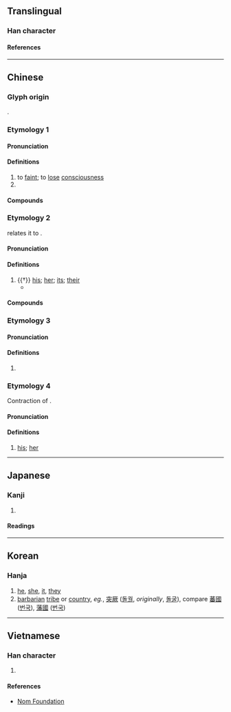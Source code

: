 {{character info/new}}
==Translingual==

===Han character===
{{Han char|rn=27|rad=厂|as=10|sn=12|four=71282|canj=MTUO|ids=⿸厂欮}}

====References====
{{Han ref|kx=0162.220|dkj=02992|dj=0370.080|hdz=10076.130|uh=53A5}}

----

==Chinese==
{{zh-forms}}

===Glyph origin===
{{Han etym}}
{{Han compound|厂|欮|ls=psc|c1=s|c2=p}}.

===Etymology 1===

====Pronunciation====
{{zh-pron
|m=jué
|c=kyut3
|h=pfs=n:khie̍t
|mc=2
|oc=n,1
|cat=v,pn
}}

====Definitions====
{{zh-hanzi}}

# to [[faint]]; to [[lose]] [[consciousness]]
# {{surname|zh}}

====Compounds====
{{zh-der|凋厥|刁厥|刁天厥地|厥弛|寒厥|昏厥|暈厥|痰厥|驚厥}}

===Etymology 2===
{{zh-ref|Bodman (1980)}} relates it to {{cog|bo|ཁྱོད||you}}.

====Pronunciation====
{{zh-pron
|m=jué
|c=kyut3
|mc=2
|oc=1
|cat=pron
}}

====Definitions====
{{zh-hanzi}}

# {{†}} [[his]]; [[her]]; [[its]]; [[their]]
#* {{zh-x|誕 彌 厥 月，先生 如 達。|When she had fulfilled '''her''' months,<br>Her first-born son [came forth] like a lamb.|ref=Shijing}}

====Compounds====
{{zh-der|允執厥中|克盡厥職|厥初|厥功甚偉|厥功至偉|厥後|厥疾勿瘳|厥角|大放厥詞|大放厥辭|大肆厥辭|繩厥祖武|詒厥|詒厥之謀|詒厥孫謀|貽厥|貽厥孫謀}}

===Etymology 3===

====Pronunciation====
{{zh-pron
|m=jué
|c=kyut3
|mc=1
|oc=n,2
|cat=
}}

====Definitions====
{{zh-hanzi}}

# {{zh-only|突厥}}

===Etymology 4===
Contraction of {{m|zh|[[佢]][[阿]]|tr=kì â}}.

====Pronunciation====
{{zh-pron
|h=pfs=kiâ/s:yâ
|cat=pron
}}

====Definitions====
{{zh-hanzi}}

# {{lb|zh|Hakka}} [[his]]; [[her]]
#: {{zh-x|厥 爸|'''his/her''' father|H}}

----

==Japanese==

===Kanji===
{{ja-kanji|grade=|rs=厂10}}

# {{rfdef|ja|sort=厂10}}

====Readings====
{{ja-readings
|on=けつ, くつ
|kun=その, それ
}}

----

==Korean==

===Hanja===
{{ko-hanja|hangeul=[[궐]], [[굴]]|rv=gwol, gul|mr=kwŏl, kul}}

# [[he]], [[she]], [[it]], [[they]]
# [[barbarian]] [[tribe]] or [[country]], ''eg.'', [[突]][[厥#Korean|厥]] ([[돌궐]], ''originally'', [[돌굴]]), compare [[蕃]][[國]] ([[번국]]), [[藩]][[國]] ([[번국]])

----

==Vietnamese==

===Han character===
{{vi-readings|reading=[[cột]], [[quyết]]|rs=厂10}}

# {{rfdef|vi|sort=厂10}}

====References====
* [http://nomfoundation.org/common/nom_details.php?codepoint=53a5 Nom Foundation]